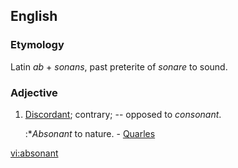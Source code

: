 ==English==

===Etymology===
Latin ''ab'' + ''sonans'', past preterite of ''sonare'' to sound.
===Adjective===
{{infl|en|adjective}}

#[[discordant|Discordant]]; contrary; -- opposed to ''consonant''.
#:*''Absonant'' to nature. - [[Quarles]]

[[vi:absonant]]